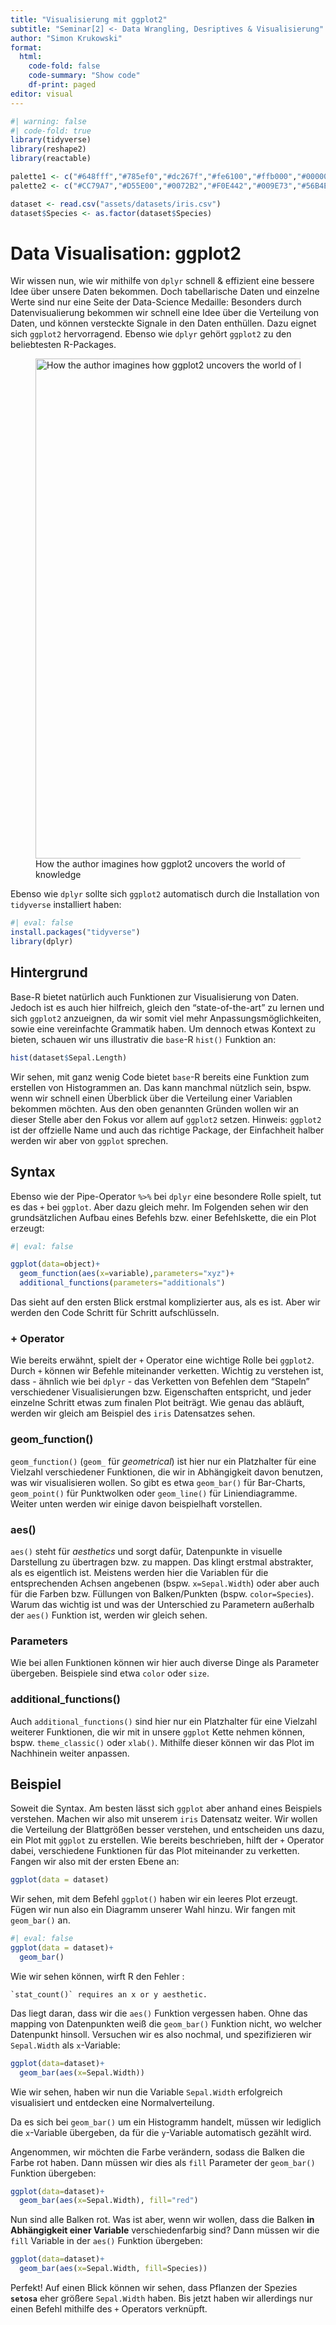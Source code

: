 ```yaml
---
title: "Visualisierung mit ggplot2"
subtitle: "Seminar[2] <- Data Wrangling, Desriptives & Visualisierung"
author: "Simon Krukowski"
format:
  html:
    code-fold: false
    code-summary: "Show code"
    df-print: paged
editor: visual
---
```


```r
#| warning: false
#| code-fold: true
library(tidyverse)
library(reshape2)
library(reactable)

palette1 <- c("#648fff","#785ef0","#dc267f","#fe6100","#ffb000","#000000","#ffffff")
palette2 <- c("#CC79A7","#D55E00","#0072B2","#F0E442","#009E73","#56B4E9","#E69F00","#000000")

dataset <- read.csv("assets/datasets/iris.csv")
dataset$Species <- as.factor(dataset$Species)
```

# Data Visualisation: ggplot2

Wir wissen nun, wie wir mithilfe von `dplyr` schnell & effizient eine bessere Idee über unsere Daten bekommen. Doch tabellarische Daten und einzelne Werte sind nur eine Seite der Data-Science Medaille: Besonders durch Datenvisualierung bekommen wir schnell eine Idee über die Verteilung von Daten, und können versteckte Signale in den Daten enthüllen. Dazu eignet sich `ggplot2` hervorragend. Ebenso wie `dplyr` gehört `ggplot2` zu den beliebtesten R-Packages.

![How the author imagines how ggplot2 uncovers the world of knowledge](assets/img/ggplot2.png){alt="How the author imagines how ggplot2 uncovers the world of knowledge" fig-align="center" width="800"}

Ebenso wie `dplyr` sollte sich `ggplot2` automatisch durch die Installation von `tidyverse` installiert haben:

```r
#| eval: false
install.packages("tidyverse")
library(dplyr)
```

## Hintergrund

Base-R bietet natürlich auch Funktionen zur Visualisierung von Daten. Jedoch ist es auch hier hilfreich, gleich den "state-of-the-art" zu lernen und sich `ggplot2` anzueignen, da wir somit viel mehr Anpassungsmöglichkeiten, sowie eine vereinfachte Grammatik haben. Um dennoch etwas Kontext zu bieten, schauen wir uns illustrativ die `base`-R `hist()` Funktion an:

```r
hist(dataset$Sepal.Length)
```

Wir sehen, mit ganz wenig Code bietet `base`-R bereits eine Funktion zum erstellen von Histogrammen an. Das kann manchmal nützlich sein, bspw. wenn wir schnell einen Überblick über die Verteilung einer Variablen bekommen möchten. Aus den oben genannten Gründen wollen wir an dieser Stelle aber den Fokus vor allem auf `ggplot2` setzen. Hinweis: `ggplot2` ist der offzielle Name und auch das richtige Package, der Einfachheit halber werden wir aber von `ggplot` sprechen.

## Syntax

Ebenso wie der Pipe-Operator `%>%` bei `dplyr` eine besondere Rolle spielt, tut es das `+` bei `ggplot`. Aber dazu gleich mehr. Im Folgenden sehen wir den grundsätzlichen Aufbau eines Befehls bzw. einer Befehlskette, die ein Plot erzeugt:

```r
#| eval: false

ggplot(data=object)+
  geom_function(aes(x=variable),parameters="xyz")+
  additional_functions(parameters="additionals")
```

Das sieht auf den ersten Blick erstmal komplizierter aus, als es ist. Aber wir werden den Code Schritt für Schritt aufschlüsseln.

### + Operator

Wie bereits erwähnt, spielt der `+` Operator eine wichtige Rolle bei `ggplot2`. Durch `+` können wir Befehle miteinander verketten. Wichtig zu verstehen ist, dass - ähnlich wie bei `dplyr` - das Verketten von Befehlen dem "Stapeln" verschiedener Visualisierungen bzw. Eigenschaften entspricht, und jeder einzelne Schritt etwas zum finalen Plot beiträgt. Wie genau das abläuft, werden wir gleich am Beispiel des `iris` Datensatzes sehen.

### geom_function()

`geom_function()` (`geom_` für *geometrical*) ist hier nur ein Platzhalter für eine Vielzahl verschiedener Funktionen, die wir in Abhängigkeit davon benutzen, was wir visualisieren wollen. So gibt es etwa `geom_bar()` für Bar-Charts, `geom_point()` für Punktwolken oder `geom_line()` für Liniendiagramme. Weiter unten werden wir einige davon beispielhaft vorstellen.

### aes()

`aes()` steht für *aesthetics* und sorgt dafür, Datenpunkte in visuelle Darstellung zu übertragen bzw. zu mappen. Das klingt erstmal abstrakter, als es eigentlich ist. Meistens werden hier die Variablen für die entsprechenden Achsen angebenen (bspw. `x=Sepal.Width`) oder aber auch für die Farben bzw. Füllungen von Balken/Punkten (bspw. `color=Species`). Warum das wichtig ist und was der Unterschied zu Parametern außerhalb der `aes()` Funktion ist, werden wir gleich sehen.

### Parameters

Wie bei allen Funktionen können wir hier auch diverse Dinge als Parameter übergeben. Beispiele sind etwa `color` oder `size`.

### additional_functions()

Auch `additional_functions()` sind hier nur ein Platzhalter für eine Vielzahl weiterer Funktionen, die wir mit in unsere `ggplot` Kette nehmen können, bspw. `theme_classic()` oder `xlab()`. Mithilfe dieser können wir das Plot im Nachhinein weiter anpassen.

## Beispiel

Soweit die Syntax. Am besten lässt sich `ggplot` aber anhand eines Beispiels verstehen. Machen wir also mit unserem `iris` Datensatz weiter. Wir wollen die Verteilung der Blattgrößen besser verstehen, und entscheiden uns dazu, ein Plot mit `ggplot` zu erstellen. Wie bereits beschrieben, hilft der `+` Operator dabei, verschiedene Funktionen für das Plot miteinander zu verketten. Fangen wir also mit der ersten Ebene an:

```r
ggplot(data = dataset)
```

Wir sehen, mit dem Befehl `ggplot()` haben wir ein leeres Plot erzeugt. Fügen wir nun also ein Diagramm unserer Wahl hinzu. Wir fangen mit `geom_bar()` an.

```r
#| eval: false
ggplot(data = dataset)+
  geom_bar()
```

Wie wir sehen können, wirft R den Fehler :

```         
`stat_count()` requires an x or y aesthetic.
```

Das liegt daran, dass wir die `aes()` Funktion vergessen haben. Ohne das mapping von Datenpunkten weiß die `geom_bar()` Funktion nicht, wo welcher Datenpunkt hinsoll. Versuchen wir es also nochmal, und spezifizieren wir `Sepal.Width` als `x`-Variable:

```r
ggplot(data=dataset)+
  geom_bar(aes(x=Sepal.Width))
```

Wie wir sehen, haben wir nun die Variable `Sepal.Width` erfolgreich visualisiert und entdecken eine Normalverteilung.

Da es sich bei `geom_bar()` um ein Histogramm handelt, müssen wir lediglich die `x`-Variable übergeben, da für die `y`-Variable automatisch gezählt wird.

Angenommen, wir möchten die Farbe verändern, sodass die Balken die Farbe rot haben. Dann müssen wir dies als `fill` Parameter der `geom_bar()` Funktion übergeben:

```r
ggplot(data=dataset)+
  geom_bar(aes(x=Sepal.Width), fill="red")
```

Nun sind alle Balken rot. Was ist aber, wenn wir wollen, dass die Balken **in Abhängigkeit einer Variable** verschiedenfarbig sind? Dann müssen wir die `fill` Variable in der `aes()` Funktion übergeben:

```r
ggplot(data=dataset)+
  geom_bar(aes(x=Sepal.Width, fill=Species))
```

Perfekt! Auf einen Blick können wir sehen, dass Pflanzen der Spezies **`setosa`** eher größere `Sepal.Width` haben. Bis jetzt haben wir allerdings nur einen Befehl mithilfe des `+` Operators verknüpft.
